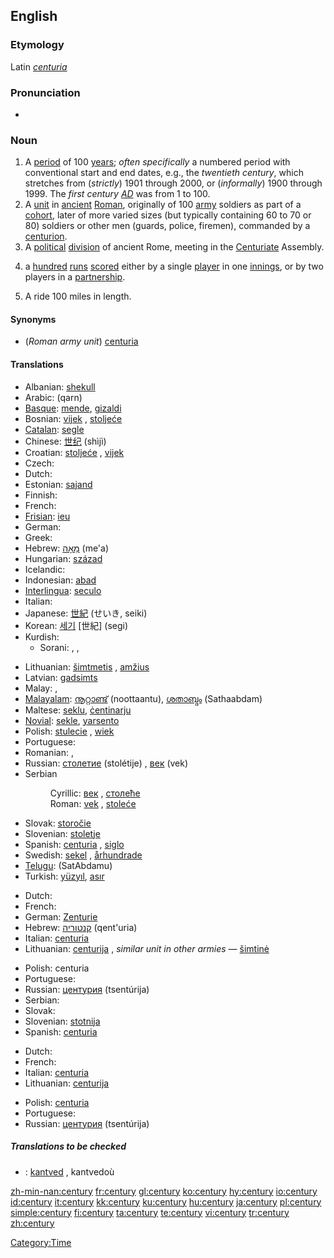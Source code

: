 ==English==
{{rank|floor|example|class|984|century|sorry|share|working}}

===Etymology===
Latin ''[[centuria]]''

===Pronunciation===
*{{audio|en-us-century.ogg|Audio (US)}}

===Noun===
{{en-noun|centur|ies}}

# A [[period]] of 100 [[year]]s; ''often specifically'' a numbered period with conventional start and end dates, e.g., the ''twentieth century'', which stretches from (''strictly'') 1901 through 2000, or (''informally'') 1900 through 1999. The ''first century [[AD]]'' was from 1 to 100.
# A [[unit]] in [[ancient]] [[Roman]], originally of 100 [[army]] soldiers as part of a [[cohort]], later of more varied sizes (but typically containing 60 to 70 or 80) soldiers or other men (guards, police, firemen), commanded by a [[centurion]].
# A [[political]] [[division]] of ancient Rome, meeting in the [[Centuriate]] Assembly.
# {{Cricket}} a [[hundred]] [[run]]s [[score]]d either by a single [[player]] in one [[innings]], or by two players in a [[partnership]].
# {{context|US|cycling}} A ride 100 miles in length.

====Synonyms====
*(''Roman army unit'') [[centuria]]

====Translations====
{{trans-top|100 years}}
*Albanian: [[shekull]] {{m}}
*Arabic: {{ARchar|[[قرن]]}} (qarn)
*[[Basque]]: [[mende]], [[gizaldi]]
*Bosnian: [[vijek#Bosnian|vijek]] {{m}}, [[stoljeće]] {{n}}
*[[Catalan]]: [[segle]] {{m}}
*Chinese: [[世纪]] (shìjì)
*Croatian: [[stoljeće]] {{n}}, [[vijek]] {{m}}
* Czech: {{t-|cs|století|n}}
* Dutch: {{t+|nl|eeuw|f}}
*Estonian: [[sajand]]
* Finnish: {{t+|fi|vuosisata}}
* French: {{t+|fr|siècle|m}}
*[[Frisian]]: [[ieu]]
* German: {{t+|de|Jahrhundert|n}}
*Greek: {{t+|el|αιώνας|m|tr=aiónas}}
*Hebrew: [[מאה|מֵאָה]] (me'a) {{f}}
*Hungarian: [[század]]
* Icelandic: {{t+|is|öld|f}}
*Indonesian: [[:id:abad|abad]]
*[[Interlingua]]: [[seculo]]
* Italian: {{t+|it|secolo|m}}
*Japanese: [[世紀]] (せいき, seiki)
*Korean: [[세기]] [世紀] (segi)
*Kurdish: 
**Sorani: {{t|ku|چه‌رخ|sc=KUchar|tr=charkh}}, {{t|ku|قه‌رن|sc=KUchar|tr=qarn}}, {{t|ku|سه‌ده‌|sc=KUchar|tr=sada}}
{{trans-mid}}
*Lithuanian: [[šimtmetis]] {{m}}, [[amžius]] {{m}}
*Latvian: [[gadsimts]] {{m}}
* Malay: {{t+|ms|abad|xs=Malay}}, {{t-|ms|kurun|xs=Malay}}
*[[Malayalam]]: [[നൂറ്റാണ്ട്]] (noottaantu), [[ശതാബ്ദം]] (Sathaabdam)
*Maltese: [[seklu]], [[ċentinarju]]
*[[Novial]]: [[sekle]], [[yarsento]]
*Polish: [[stulecie]] {{n}}, [[wiek]] {{m}}
* Portuguese: {{t+|pt|século|m}}
* Romanian: {{t-|ro|secol|n}}, {{t-|ro|veac|n}}
*Russian: [[столетие]] (stolétije) {{n}}, [[век]] (vek) {{m}}
*Serbian
*:Cyrillic: [[век#Serbian|век]] {{m}}, [[столеће]] {{n}}
*:Roman: [[vek#Serbian|vek]] {{m}}, [[stoleće]] {{n}}
*Slovak: [[storočie]] {{n}}
*Slovenian: [[stoletje]] {{n}}
*Spanish: [[centuria]] {{f}}, [[siglo]] {{m}}
*Swedish: [[sekel]] {{n}}, [[århundrade]] {{n}}
*[[Telugu]]: {{t|te|శతాబ్దము}}(SatAbdamu)
*Turkish: [[yüzyıl]], [[asır]]
{{trans-bottom}}

{{trans-top|Roman army type unit}}
* Dutch: {{t-|nl|centurie|f}}
* French: {{t+|fr|centurie|f}}
*German: [[Zenturie]] {{f}}
*Hebrew: [[קנטוריה]] (qent'uria) {{f}}
*Italian: [[centuria]] {{f}}
*Lithuanian: [[centurija]] {{f}}, ''similar unit in other armies'' — [[šimtinė]] {{f}}
{{trans-mid}}
*Polish: centuria {{f}}
* Portuguese: {{t-|pt|centúria|f}}
*Russian: [[центурия]] (tsentúrija) {{f}}
* Serbian: {{t-|sr|stotina}}
* Slovak: {{t-|sk|stotina|f}}
*Slovenian: [[stotnija]] {{f}}
*Spanish: [[centuria]] {{f}}
{{trans-bottom}}

{{trans-top|political division of Rome}}
* Dutch: {{t-|nl|centurie|f}}
* French: {{t+|fr|centurie|f}}
*Italian: [[centuria]] {{f}}
*Lithuanian: [[centurija]] {{f}}
{{trans-mid}}
*Polish: [[centuria]] {{f}}
* Portuguese: {{t-|pt|centúria|f}}
*Russian: [[центурия]] (tsentúrija) {{f}}
{{trans-bottom}}

{{trans-top|cricket}}
{{trans-mid}}
{{trans-bottom}}

{{trans-top|cycling}}
{{trans-mid}}
{{trans-bottom}}

=====Translations to be checked=====
{{checktrans}}
*{{ttbc|Breton}}: [[kantved]] {{m}}, kantvedoù

[[Category:Time]]

[[zh-min-nan:century]]
[[fr:century]]
[[gl:century]]
[[ko:century]]
[[hy:century]]
[[io:century]]
[[id:century]]
[[it:century]]
[[kk:century]]
[[ku:century]]
[[hu:century]]
[[ja:century]]
[[pl:century]]
[[simple:century]]
[[fi:century]]
[[ta:century]]
[[te:century]]
[[vi:century]]
[[tr:century]]
[[zh:century]]
